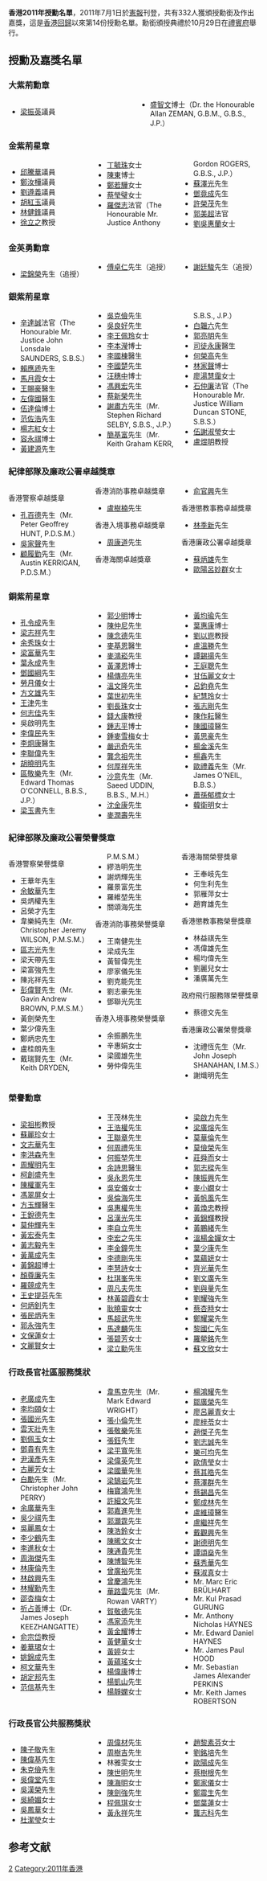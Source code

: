 '''香港2011年授勳名單'''，2011年7月1日於[[香港政府憲報|憲報]]刊登，共有332人獲頒授勳銜及作出嘉獎，這是[[香港回歸|香港回歸]]以來第14份授勳名單。勳銜頒授典禮於10月29日在[[禮賓府|禮賓府]]舉行。

== 授勳及嘉獎名單 ==
=== 大紫荊勳章 ===
<div class="references-small" style="-moz-column-count:2; -webkit-column-count:2; column-count:2;">
*[[梁振英|梁振英]]議員{{大紫荊|nocat}}{{GBSHK|nocat}}{{JP|nocat}}
*[[盛智文|盛智文]]博士{{大紫荊|nocat}}{{GBSHK|nocat}}{{JP|nocat}}（Dr. the Honourable Allan ZEMAN, G.B.M., G.B.S., J.P.）
</div>
=== 金紫荊星章 ===
<div class="references-small" style="-moz-column-count:3; -webkit-column-count:3; column-count:3;">
*[[邱騰華|邱騰華]]議員{{GBSHK|nocat}}{{JP|nocat}}
*[[鄭汝樺|鄭汝樺]]議員{{GBSHK|nocat}}{{JP|nocat}}
*[[劉遵義|劉遵義]]議員{{GBSHK|nocat}}{{JP|nocat}}
*[[胡紅玉|胡紅玉]]議員{{GBSHK|nocat}}{{JP|nocat}}
*[[林健鋒|林健鋒]]議員{{GBSHK|nocat}}{{JP|nocat}}
*[[徐立之|徐立之]]教授{{GBSHK|nocat}}{{JP|nocat}}
*[[丁毓珠|丁毓珠]]女士{{GBSHK|nocat}}{{JP|nocat}}
*[[陳東_(深水埗區議會主席)|陳東]]博士{{GBSHK|nocat}}{{JP|nocat}}
*[[鄭若驊|鄭若驊]]女士{{GBSHK|nocat}}{{SC|nocat}}{{JP|nocat}}
*[[蔡瑩璧|蔡瑩璧]]女士{{GBSHK|nocat}}{{JP|nocat}}
*[[羅傑志|羅傑志]]法官{{GBSHK|nocat}}{{JP|nocat}}（The Honourable Mr. Justice Anthony Gordon ROGERS, G.B.S., J.P.）
*[[蘇澤光|蘇澤光]]先生{{GBSHK|nocat}}{{JP|nocat}}
*[[鄧竟成|鄧竟成]]先生{{GBSHK|nocat}}{{PDSM}}
*[[許榮茂|許榮茂]]先生{{GBSHK|nocat}}
*[[郭美超|郭美超]]法官{{GBSHK|nocat}}
*[[劉吳惠蘭|劉吳惠蘭]]女士{{GBSHK|nocat}}
</div>

=== 金英勇勳章 ===
<div class="references-small" style="-moz-column-count:3; -webkit-column-count:3; column-count:3;">
*[[梁錦榮|梁錦榮]]先生{{MBG|nocat}}（追授）
*[[傅卓仁|傅卓仁]]先生{{MBG|nocat}}（追授）
*[[謝廷駿|謝廷駿]]先生{{MBG|nocat}}（追授）
</div>
=== 銀紫荊星章 ===
<div class="references-small" style="-moz-column-count:3; -webkit-column-count:3; column-count:3;">
*[[辛達誠|辛達誠]]法官{{SBSHK|nocat}}（The Honourable Mr. Justice John Lonsdale SAUNDERS, S.B.S.）
*[[賴應虒|賴應虒]]先生{{SBSHK|nocat}}{{JP|nocat}}
*[[馬月霞|馬月霞]]女士{{SBSHK|nocat}}{{MH|nocat}}
*[[王賜豪|王賜豪]]醫生{{SBSHK|nocat}}{{JP|nocat}}
*[[左偉國|左偉國]]醫生{{SBSHK|nocat}}{{JP|nocat}}
*[[伍達倫|伍達倫]]博士{{SBSHK|nocat}}{{JP|nocat}}
*[[范佐浩|范佐浩]]先生{{SBSHK|nocat}}{{JP|nocat}}
*[[楊志紅|楊志紅]]女士{{SBSHK|nocat}}{{JP|nocat}}
*[[容永祺|容永祺]]博士{{SBSHK|nocat}}{{MH|nocat}}{{JP|nocat}}
*[[黃建源|黃建源]]先生{{SBSHK|nocat}}{{MH|nocat}}{{JP|nocat}}
*[[吳克儉|吳克儉]]先生{{SBSHK|nocat}}{{JP|nocat}}
*[[吳良好|吳良好]]先生{{SBSHK|nocat}}{{JP|nocat}}
*[[李王佩玲|李王佩玲]]女士{{SBSHK|nocat}}{{JP|nocat}}
*[[李本瀅|李本瀅]]博士{{SBSHK|nocat}}{{JP|nocat}}
*[[李國棟|李國棟]]醫生{{SBSHK|nocat}}{{JP|nocat}}
*[[李國楚|李國楚]]先生{{SBSHK|nocat}}{{JP|nocat}}
*[[汪穗中|汪穗中]]博士{{SBSHK|nocat}}{{JP|nocat}}
*[[馮興宏|馮興宏]]先生{{SBSHK|nocat}}{{JP|nocat}}
*[[蔡新榮|蔡新榮]]先生{{SBSHK|nocat}}{{JP|nocat}}
*[[謝肅方|謝肅方]]先生{{SBSHK|nocat}}{{JP|nocat}}（Mr. Stephen Richard SELBY, S.B.S., J.P.）
*[[簡基富|簡基富]]先生{{SBSHK|nocat}}{{JP|nocat}}（Mr. Keith Graham KERR, S.B.S., J.P.）
*[[白韞六|白韞六]]先生{{SBSHK|nocat}}{{IDSM}}
*[[郭亮明|郭亮明]]先生{{SBSHK|nocat}}{{CSDSM}}
*[[司徒永康|司徒永康]]醫生{{SBSHK|nocat}}
*[[何榮高|何榮高]]先生{{SBSHK|nocat}}
*[[林家聲|林家聲]]博士{{SBSHK|nocat}}
*[[廖湯慧靄|廖湯慧靄]]女士{{SBSHK|nocat}}
*[[石仲廉|石仲廉]]法官{{SBSHK|nocat}}（The Honourable Mr. Justice William Duncan STONE, S.B.S.）
*[[伍謝淑瑩|伍謝淑瑩]]女士{{SBSHK|nocat}}
*[[盧煜明|盧煜明]]教授{{SBSHK|nocat}}
</div>

=== 紀律部隊及廉政公署卓越獎章 ===
<div class="references-small" style="-moz-column-count:3; -webkit-column-count:3; column-count:3;">
;香港警察卓越獎章
*[[孔百德|孔百德]]先生{{PDSM}}（Mr. Peter Geoffrey HUNT, P.D.S.M.）
*[[吳家聲|吳家聲]]先生{{PDSM}}
*[[顧履勤|顧履勤]]先生{{PDSM}}（Mr. Austin KERRIGAN, P.D.S.M.）

;香港消防事務卓越獎章
*[[盧樹楠|盧樹楠]]先生{{FSDSM}}

;香港入境事務卓越獎章
*[[周康道|周康道]]先生{{IDSM}}

;香港海關卓越獎章 
*[[俞官興|俞官興]]先生{{CDSM}}

;香港懲教事務卓越獎章
*[[林季新|林季新]]先生{{CSDSM}}

;香港廉政公署卓越獎章
*[[蘇炳雄|蘇炳雄]]先生{{IDS}}
*[[歐陽呂妙群|歐陽呂妙群]]女士{{IDS}}
</div>

=== 銅紫荊星章 ===
<div class="references-small" style="-moz-column-count:3; -webkit-column-count:3; column-count:3;">
*[[孔令成|孔令成]]先生{{BBSHK|nocat}}{{JP|nocat}}
*[[梁志祥|梁志祥]]先生{{BBSHK|nocat}}{{MH|nocat}}{{JP|nocat}}
*[[余秀珠|余秀珠]]女士{{BBSHK|nocat}}{{MH|nocat}}{{JP|nocat}}
*[[梁富華|梁富華]]先生{{BBSHK|nocat}}{{MH|nocat}}{{JP|nocat}}
*[[葉永成|葉永成]]先生{{BBSHK|nocat}}{{MH|nocat}}{{JP|nocat}}
*[[鄧國綱|鄧國綱]]先生{{BBSHK|nocat}}{{MH|nocat}}{{JP|nocat}}
*[[勞月儀|勞月儀]]女士{{BBSHK|nocat}}{{JP|nocat}}
*[[方文雄|方文雄]]先生{{BBSHK|nocat}}{{JP|nocat}}
*[[王津|王津]]先生{{BBSHK|nocat}}{{JP|nocat}}
*[[何志佳|何志佳]]先生{{BBSHK|nocat}}{{JP|nocat}}
*吳啟明先生{{BBSHK|nocat}}{{JP|nocat}}
*[[李偉民|李偉民]]先生{{BBSHK|nocat}}{{JP|nocat}}
*[[李烱康|李烱康]]醫生{{BBSHK|nocat}}{{JP|nocat}}
*[[李聯偉|李聯偉]]先生{{BBSHK|nocat}}{{JP|nocat}}
*[[胡曉明|胡曉明]]先生{{BBSHK|nocat}}{{JP|nocat}}
*[[區敬樂|區敬樂]]先生{{BBSHK|nocat}}{{JP|nocat}}（Mr. Edward Thomas O'CONNELL, B.B.S., J.P.）
*[[梁玉書|梁玉書]]先生{{BBSHK|nocat}}{{JP|nocat}}
*[[郭少明|郭少明]]博士{{BBSHK|nocat}}{{JP|nocat}}
*[[陳仲尼|陳仲尼]]先生{{BBSHK|nocat}}{{JP|nocat}}
*[[陳念德|陳念德]]先生{{BBSHK|nocat}}{{JP|nocat}}
*[[麥基恩|麥基恩]]醫生{{BBSHK|nocat}}{{JP|nocat}}
*[[麥鴻崧|麥鴻崧]]先生{{BBSHK|nocat}}{{JP|nocat}}
*[[黃澤恩|黃澤恩]]博士{{BBSHK|nocat}}{{JP|nocat}}
*[[楊傳亮|楊傳亮]]先生{{BBSHK|nocat}}{{JP|nocat}}
*[[溫文隆|溫文隆]]先生{{BBSHK|nocat}}{{JP|nocat}}
*[[葉世初|葉世初]]先生{{BBSHK|nocat}}{{JP|nocat}}
*[[劉長珠|劉長珠]]女士{{BBSHK|nocat}}{{JP|nocat}}
*[[錢大康|錢大康]]教授{{BBSHK|nocat}}{{JP|nocat}}
*[[鍾志平|鍾志平]]博士{{BBSHK|nocat}}{{JP|nocat}}
*[[鍾麥雪梅|鍾麥雪梅]]女士{{BBSHK|nocat}}{{JP|nocat}}
*[[嚴迅奇|嚴迅奇]]先生{{BBSHK|nocat}}{{JP|nocat}}
*[[龔念祖|龔念祖]]先生{{BBSHK|nocat}}{{JP|nocat}}
*[[何厚祥|何厚祥]]先生{{BBSHK|nocat}}{{MH|nocat}}
*[[沙意|沙意]]先生{{BBSHK|nocat}}{{MH|nocat}}（Mr. Saeed UDDIN, B.B.S., M.H.）
*[[沈金康|沈金康]]先生{{BBSHK|nocat}}{{MH|nocat}}
*[[麥潤壽|麥潤壽]]先生{{BBSHK|nocat}}{{MH|nocat}}
*[[黃均瑜|黃均瑜]]先生{{BBSHK|nocat}}{{MH|nocat}}
*[[葉惠康|葉惠康]]博士{{BBSHK|nocat}}{{MH|nocat}}
*[[劉以鬯|劉以鬯]]教授{{BBSHK|nocat}}{{MH|nocat}}
*[[盧溫勝|盧溫勝]]先生{{BBSHK|nocat}}
*[[譚錫揚|譚錫揚]]先生{{BBSHK|nocat}}
*[[王庭聰|王庭聰]]先生{{BBSHK|nocat}}
*[[甘伍麗文|甘伍麗文]]女士{{BBSHK|nocat}}
*[[呂鈞堯|呂鈞堯]]先生{{BBSHK|nocat}}
*[[紀慧玲|紀慧玲]]女士{{BBSHK|nocat}}
*[[張志剛_(香港行政會議成員)|張志剛]]先生{{BBSHK|nocat}}
*[[陳作耘|陳作耘]]醫生{{BBSHK|nocat}}
*[[陳國璋|陳國璋]]醫生{{BBSHK|nocat}}
*[[黃思豪|黃思豪]]先生{{BBSHK|nocat}}
*[[楊金溪|楊金溪]]先生{{BBSHK|nocat}}
*[[楊鑫|楊鑫]]先生{{BBSHK|nocat}}
*[[歐禮義|歐禮義]]先生{{BBSHK|nocat}}（Mr. James O'NEIL, B.B.S.）
*[[蕭孫郁標|蕭孫郁標]]女士{{BBSHK|nocat}}
*[[韓衛明|韓衛明]]女士{{BBSHK|nocat}}
</div>

=== 紀律部隊及廉政公署榮譽獎章 ===
<div class="references-small" style="-moz-column-count:3; -webkit-column-count:3; column-count:3;">
;香港警察榮譽獎章
*王華年先生{{PMSM}}
*[[余敏華|余敏華]]先生{{PMSM}}
*吳炳權先生{{PMSM}}
*呂榮才先生{{PMSM}}
*韋樂純先生{{PMSM}}（Mr. Christopher Jeremy WILSON, P.M.S.M.）
*[[區志光|區志光]]先生{{PMSM}}
*梁天帶先生{{PMSM}}
*梁富強先生{{PMSM}}
*陳兆祥先生{{PMSM}}
*[[彭偉賢|彭偉賢]]先生{{PMSM}}（Mr. Gavin Andrew BROWN, P.M.S.M.）
*黃劍榮先生{{PMSM}}
*葉少偉先生{{PMSM}}
*鄭炳忠先生{{PMSM}}
*盧桂朗先生{{PMSM}}
*戴瑞賢先生{{PMSM}}（Mr. Keith DRYDEN, P.M.S.M.）
*繆浩明先生{{PMSM}}
*謝炳輝先生{{PMSM}}
*羅景富先生{{PMSM}}
*羅維堃先生{{PMSM}}
*關頌海先生{{PMSM}}

;香港消防事務榮譽獎章
*王南健先生{{FSMSM}}
*梁成先生{{FSMSM}}
*黃智偉先生{{FSMSM}}
*廖家儀先生{{FSMSM}}
*劉克能先生{{FSMSM}}
*劉志豪先生{{FSMSM}}
*鄧聯光先生{{FSMSM}}

;香港入境事務榮譽獎章
*余振鵬先生{{IMSM}}
*辛惠娟女士{{IMSM}}
*梁國雄先生{{IMSM}}
*勞仲偉先生{{IMSM}}

;香港海關榮譽獎章
*王奉岐先生{{CMSM}}
*何生利先生{{CMSM}}
*郭雁萍女士{{CMSM}}
*趙育雄先生{{CMSM}}

;香港懲教事務榮譽獎章
*林益祺先生{{CSMSM}}
*馮偉雄先生{{CSMSM}}
*楊均偉先生{{CSMSM}}
*劉麗兒女士{{CSMSM}}
*潘廣萬先生{{CSMSM}}

;政府飛行服務隊榮譽獎章 
*蔡德文先生{{GMSM}}

;香港廉政公署榮譽獎章
*沈禮恆先生{{IMS}}（Mr. John Joseph SHANAHAN, I.M.S.）
*謝熾明先生{{IMS}}
</div>

=== 榮譽勳章 ===
<div class="references-small" style="-moz-column-count:3; -webkit-column-count:3; column-count:3;">
*[[梁祖彬|梁祖彬]]教授{{MH|nocat}}{{JP|nocat}}
*[[蘇麗珍|蘇麗珍]]女士{{MH|nocat}}
*[[文志華|文志華]]先生{{MH|nocat}}
*[[李洪森|李洪森]]先生{{MH|nocat}}
*[[周耀明|周耀明]]先生{{MH|nocat}}
*[[柯創盛|柯創盛]]先生{{MH|nocat}}
*[[陳權軍|陳權軍]]先生{{MH|nocat}}
*[[馮翠屏|馮翠屏]]女士{{MH|nocat}}
*[[方玉輝|方玉輝]]醫生{{MH|nocat}}
*[[王銳德|王銳德]]先生{{MH|nocat}}
*[[莫仲輝|莫仲輝]]先生{{MH|nocat}}
*[[黃宏泰|黃宏泰]]先生{{MH|nocat}}
*[[黃志毅_(香港)|黃志毅]]先生{{MH|nocat}}
*[[黃萬成|黃萬成]]先生{{MH|nocat}}
*[[黃錦超|黃錦超]]博士{{MH|nocat}}
*[[顏尊廉|顏尊廉]]先生{{MH|nocat}}
*[[羅競成|羅競成]]先生{{MH|nocat}}
*[[王史提芬|王史提芬]]先生{{MH|nocat}}
*[[何炳釗|何炳釗]]先生{{MH|nocat}}
*[[張民炳|張民炳]]先生{{MH|nocat}}
*[[郭永強|郭永強]]先生{{MH|nocat}}
*[[文保蓮|文保蓮]]女士{{MH|nocat}}
*[[文麗賢|文麗賢]]女士{{MH|nocat}}
*王茂林先生{{MH|nocat}}
*[[王浩權|王浩權]]先生{{MH|nocat}}
*[[王聯章|王聯章]]先生{{MH|nocat}}
*[[何周禮|何周禮]]先生{{MH|nocat}}
*[[何振堃|何振堃]]先生{{MH|nocat}}
*[[余詩思|余詩思]]醫生{{MH|nocat}}
*[[吳永恩|吳永恩]]先生{{MH|nocat}}
*[[吳安儀|吳安儀]]女士{{MH|nocat}}
*[[吳倫海|吳倫海]]先生{{MH|nocat}}
*[[吳惠權|吳惠權]]先生{{MH|nocat}}
*[[呂漢光|呂漢光]]先生{{MH|nocat}}
*[[李自立|李自立]]先生{{MH|nocat}}
*[[李宏之|李宏之]]先生{{MH|nocat}}
*[[李金鐘|李金鐘]]先生{{MH|nocat}}
*[[李德剛|李德剛]]先生{{MH|nocat}}
*[[李慧詩|李慧詩]]女士{{MH|nocat}}
*[[杜琪峯|杜琪峯]]先生{{MH|nocat}}
*[[周凡夫|周凡夫]]先生{{MH|nocat}}
*[[林黃碧霞|林黃碧霞]]女士{{MH|nocat}}
*[[耿曉靈|耿曉靈]]女士{{MH|nocat}}
*[[馬超武|馬超武]]先生{{MH|nocat}}
*[[馬達麟|馬達麟]]先生{{MH|nocat}}
*[[張碧芳|張碧芳]]女士{{MH|nocat}}
*[[梁立勳|梁立勳]]先生{{MH|nocat}}
*[[梁啟力|梁啟力]]先生{{MH|nocat}}
*[[梁廣熔|梁廣熔]]先生{{MH|nocat}}
*[[莫華倫|莫華倫]]先生{{MH|nocat}}
*[[莫儉榮|莫儉榮]]先生{{MH|nocat}}
*[[莊舜而|莊舜而]]女士{{MH|nocat}}
*[[郭志樑|郭志樑]]先生{{MH|nocat}}
*[[陳振興|陳振興]]先生{{MH|nocat}}
*[[麥小嫺|麥小嫺]]女士{{MH|nocat}}
*[[黃帆風|黃帆風]]先生{{MH|nocat}}
*[[黃煥忠|黃煥忠]]教授{{MH|nocat}}
*[[黃錦輝_(工程)|黃錦輝]]教授{{MH|nocat}}
*[[黃鵬緒|黃鵬緒]]先生{{MH|nocat}}
*[[溫楊金嬋|溫楊金嬋]]女士{{MH|nocat}}
*[[葉少康|葉少康]]先生{{MH|nocat}}
*[[葉蘊妍|葉蘊妍]]女士{{MH|nocat}}
*[[齊光華|齊光華]]先生{{MH|nocat}}
*[[劉文廣|劉文廣]]先生{{MH|nocat}}
*[[劉與量|劉與量]]先生{{MH|nocat}}
*[[劉耀強|劉耀強]]先生{{MH|nocat}}
*[[蔡杏時|蔡杏時]]女士{{MH|nocat}}
*[[鄭耀棠|鄭耀棠]]先生{{MH|nocat}}
*[[黎國仁|黎國仁]]先生{{MH|nocat}}
*[[羅犖銘|羅犖銘]]先生{{MH|nocat}}
*[[蘇文欣|蘇文欣]]女士{{MH|nocat}}
</div>

=== 行政長官社區服務獎狀 ===
<div class="references-small" style="-moz-column-count:3; -webkit-column-count:3; column-count:3;">
*[[老廣成|老廣成]]先生
*[[李均頤|李均頤]]女士
*[[張國光_(香港)|張國光]]先生
*[[雲天壯|雲天壯]]先生
*[[劉佩玉|劉佩玉]]女士
*[[鄧貴有|鄧貴有]]先生
*[[尹漢彥|尹漢彥]]先生
*[[古麗芳|古麗芳]]女士
*[[白勵|白勵]]先生（Mr. Christopher John PERRY）
*[[余廣華|余廣華]]先生
*[[吳少祺|吳少祺]]先生
*[[吳麗鳳|吳麗鳳]]女士
*[[李少鶴|李少鶴]]先生
*[[李進秋|李進秋]]女士
*[[周海傑|周海傑]]先生
*[[林康倫|林康倫]]先生
*[[林啟興|林啟興]]先生
*[[林耀勳|林耀勳]]先生
*[[邵杏梅|邵杏梅]]女士
*[[祈占善|祈占善]]博士（Dr. James Joseph KEEZHANGATTE）
*[[俞宗岱|俞宗岱]]教授
*[[姜華珺|姜華珺]]女士
*[[姚錦成|姚錦成]]先生
*[[柯文華|柯文華]]先生
*[[胡定邦|胡定邦]]先生
*[[范信基|范信基]]先生
*[[韋馬克|韋馬克]]先生（Mr. Mark Edward WRIGHT）
*[[張小倫|張小倫]]先生
*[[張敬樂|張敬樂]]先生
*[[張鈺_(乒乓球運動員)|張鈺]]先生
*[[梁平寬|梁平寬]]先生
*[[梁偉英|梁偉英]]先生
*[[梁國華|梁國華]]先生
*[[梁鵠岩|梁鵠岩]]先生
*[[梅寶鴻|梅寶鴻]]先生
*[[許細文|許細文]]先生
*[[郭嘉進|郭嘉進]]先生
*[[郭灝霆|郭灝霆]]先生
*[[陳浩鈴|陳浩鈴]]女士
*[[陳晞文|陳晞文]]女士
*[[陳通貴|陳通貴]]先生
*[[陳博智|陳博智]]先生
*[[曾廣裕|曾廣裕]]先生
*[[曾慶鴻|曾慶鴻]]先生
*[[華路雲|華路雲]]先生（Mr. Rowan VARTY）
*[[賀敬德|賀敬德]]先生
*[[馮家添|馮家添]]先生
*[[黃金耀|黃金耀]]博士
*[[黃健華|黃健華]]女士
*[[黃婷|黃婷]]女士
*[[黃蘊瑤|黃蘊瑤]]女士
*[[楊偉康|楊偉康]]博士
*[[楊凱山|楊凱山]]先生
*[[楊靜嫻|楊靜嫻]]女士
*[[楊鴻耀|楊鴻耀]]先生
*[[鄒廣榮|鄒廣榮]]先生
*[[廖呂麗青|廖呂麗青]]女士
*[[廖梓苓|廖梓苓]]女士
*[[趙傑子|趙傑子]]先生
*[[劉志誠|劉志誠]]先生
*[[樂可均|樂可均]]先生
*[[歐倩瑩|歐倩瑩]]女士
*[[蔡其皓|蔡其皓]]先生
*[[蔡澤群|蔡澤群]]先生
*[[蔡錫昌|蔡錫昌]]先生
*[[鄭成林|鄭成林]]先生
*[[盧維璋|盧維璋]]醫生
*[[盧繼祥|盧繼祥]]先生
*[[戴觀興|戴觀興]]先生
*[[謝德明|謝德明]]先生
*[[譚頌燊|譚頌燊]]先生
*[[蘇秀華|蘇秀華]]先生
*[[蘇淑真|蘇淑真]]女士
*Mr. Marc Eric BRÜLHART
*Mr. Kul Prasad GURUNG
*Mr. Anthony Nicholas HAYNES
*Mr. Edward Daniel HAYNES
*Mr. James Paul HOOD
*Mr. Sebastian James Alexander PERKINS
*Mr. Keith James ROBERTSON
</div>

=== 行政長官公共服務獎狀 ===
<div class="references-small" style="-moz-column-count:3; -webkit-column-count:3; column-count:3;">
*[[陳子敬|陳子敬]]先生{{JP|nocat}}
*[[陳偉基|陳偉基]]先生{{JP|nocat}}
*[[朱克儉|朱克儉]]先生
*[[吳偉堂|吳偉堂]]先生
*[[吳漢榮|吳漢榮]]先生
*[[吳綺媚|吳綺媚]]女士
*[[吳鳳華|吳鳳華]]女士
*[[杜潔瑩|杜潔瑩]]女士
*[[周偉材|周偉材]]先生
*[[周樹吉|周樹吉]]先生
*林雅雯女士
*[[陳世明|陳世明]]先生
*[[陳海明|陳海明]]女士
*[[陳劍強|陳劍強]]先生
*[[程佩琪|程佩琪]]女士
*[[黃永祥|黃永祥]]先生
*[[趙黎素芬|趙黎素芬]]女士
*[[劉銘培|劉銘培]]先生
*[[歐陽成|歐陽成]]先生
*[[蔡樹根|蔡樹根]]先生
*[[鄭家儀|鄭家儀]]女士
*[[鄭震生|鄭震生]]先生
*[[鄧葉蓮|鄧葉蓮]]女士
*[[龔志科|龔志科]]先生
</div>

== 参考文献 ==
{{Reflist}}

{{香港授勳及嘉獎制度}}

[[Category:香港授勳及嘉獎名單|2]]
[[Category:2011年香港|Category:2011年香港]]
